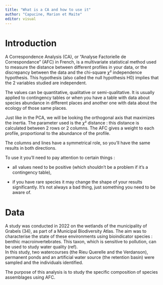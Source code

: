 ```yaml
---
title: "What is a CA and how to use it"
author: "Capucine, Marion et Maite"
editor: visual
---
```


# Introduction

A Correspondence Analysis (CA), or "Analyse Factorielle de Correspondance" (AFC) in French, is a multivariate statistical method used to measure the distance between different profiles in your data, or the discrepancy between the data and the chi-square $\chi²$ independence hypothesis. This hypothesis (also called the null hypothesis H0) implies that the 2 variables studied are independent.    

The values can be quantitative, qualitative or semi-qualitative.
It is usually applied to contingency tables or when you have a table with data about species abundance in different places and another one with data about the ecology of those same places.

Just like in the PCA, we will be looking the orthogonal axis that maximizes the inertia. The parameter used is the $\chi²$ distance : this distance is calculated between 2 rows or 2 columns. The AFC gives a weight to each profile, proportional to the abundance of the profile.

The columns and lines have a symmetrical role, so you'll have the same results in both directions.

To use it you'll need to pay attention to certain things :

-    all values need to be positive (which shouldn't be a problem if it's a contingency table),

-   if you have rare species it may change the shape of your results significantly. It's not always a bad thing, just something you need to be aware of.


# Data 
A study was conducted in 2022 on the wetlands of the municipality of Grabels (34), as part of a Municipal Biodiversity Atlas. The aim was to characterise the state of these environments using bioindicator species : benthic macroinvertebrates. This taxon, which is sensitive to pollution, can be used to study water quality (ref).    
In this study, two watercourses (the Rieu Querelle and the Verdanson), permanent ponds and an artificial water source (the retention basin) were sampled and the individuals identified.

The purpose of this analysis is to study the specific composition of species assemblages using AFC. 


